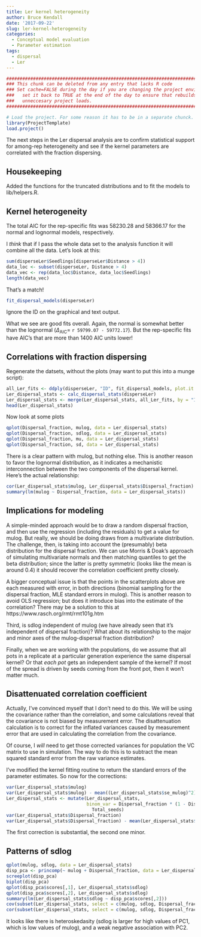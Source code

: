 ```yaml
---
title: Ler kernel heterogeneity
author: Bruce Kendall
date: '2017-09-22'
slug: ler-kernel-heterogeneity
categories:
  - Conceptual model evaluation
  - Parameter estimation
tags:
  - dispersal
  - Ler
---
```


```r
#######################################################################################
### This chunk can be deleted from any entry that lacks R code                      ###
### Set cache=FALSE during the day if you are changing the project environment;     ###
###   set it back to TRUE at the end of the day to ensure that rebuilds don't do    ###
###   unneccesary project loads.                                                    ###
#######################################################################################

# Load the project. For some reason it has to be in a separate chunck.
library(ProjectTemplate)
load.project()
```

The next steps in the Ler dispersal analysis are to confirm statistical support for among-rep heterogeneity and see if the kernel parameters are correlated with the fraction dispersing.

## Housekeeping
Added the functions for the truncated distributions and to fit the models to lib/helpers.R.

## Kernel heterogeneity
The total AIC for the rep-specific fits was 58230.28 and 58366.17 for the normal and lognormal models, respectively.

I *think* that if I pass the whole data set to the analysis function it will combine all the data. Let's look at this:
```r
sum(disperseLer$Seedlings[disperseLer$Distance > 4])
data_loc <- subset(disperseLer, Distance > 4)
data_vec <- rep(data_loc$Distance, data_loc$Seedlings)
length(data_vec)
```
That's a match!

```r
fit_dispersal_models(disperseLer)
```

Ignore the ID on the graphical and text output.

What we see are good fits overall. Again, the normal is somewhat better than the lognormal ($\Delta_{\text{AIC}} =$ `r 59799.07 - 59772.17`). But the rep-specific fits have AIC's that are more than 1400 AIC units lower!

## Correlations with fraction dispersing

Regenerate the datsets, without the plots (may want to put this into a munge script):
```r
all_Ler_fits <- ddply(disperseLer, "ID", fit_dispersal_models, plot.it = FALSE) 
Ler_dispersal_stats <- calc_dispersal_stats(disperseLer)
Ler_dispersal_stats <- merge(Ler_dispersal_stats, all_Ler_fits, by = "ID")
head(Ler_dispersal_stats)  
```

Now look at some plots
```r
qplot(Dispersal_fraction, mulog, data = Ler_dispersal_stats) 
qplot(Dispersal_fraction, sdlog, data = Ler_dispersal_stats) 
qplot(Dispersal_fraction, mu, data = Ler_dispersal_stats) 
qplot(Dispersal_fraction, sd, data = Ler_dispersal_stats) 
```

There is a clear pattern with mulog, but nothing else. This is another reason to favor the lognormal distribution, as it indicates a mechanistic interconnection between the two components of the dispersal kernel. Here's the actual relationship:
```r
cor(Ler_dispersal_stats$mulog, Ler_dispersal_stats$Dispersal_fraction) 
summary(lm(mulog ~ Dispersal_fraction, data = Ler_dispersal_stats))
```

## Implications for modeling
A simple-minded approach would be to draw a random dispersal fraction, and then use the regression (including the residuals) to get a value for mulog. But really, we should be doing draws from a multivariate distribution. The challenge, then, is taking into account the (presumably) beta distribution for the dispersal fraction. We can use Morris & Doak's approach of simulating multivariate normals and then matching quantiles to get the beta distribution; since the latter is pretty symmetric (looks like the mean is around 0.4) it should recover the correlation coefficient pretty closely.

A bigger conceptual issue is that the points in the scatterplots above are each measured with error, in both directions (binomial sampling for the dispersal fraction, MLE standard errors in mulog). This is another reason to avoid OLS regression; but does it introduce bias into the estimate of the correlation? There may be a solution to this at https://www.rasch.org/rmt/rmt101g.htm

Third, is sdlog independent of mulog (we have already seen that it's independent of dispersal fraction)? What about its relationship to the major and minor axes of the mulog-dispersal fraction distribution?

Finally, when we are working with the populations, do we assume that all pots in a replicate at a particular generation experience the same dispersal kernel? Or that *each pot* gets an independent sample of the kernel? If most of the spread is driven by seeds coming from the front pot, then it won't matter much.

## Disattenuated correlation coefficient
Actually, I've convinced myself that I don't need to do this. We will be using the covariance rather than the correlation, and some calculations reveal that the covariance is not biased by measurement error. The disattenuation calculation is to correct for the inflated variances caused by measurement error that are used in calculating the correlation from the covariance.

Of course, I *will* need to get those corrected variances for population the VC matrix to use in simulation. The way to do this is to subtract the mean squared standard error from the raw variance estimates.

I've modified the kernel fitting routine to return the standard errors of the parameter estimates. So now for the corrections:
```r
var(Ler_dispersal_stats$mulog)
var(Ler_dispersal_stats$mulog) - mean((Ler_dispersal_stats$se_mulog)^2)
Ler_dispersal_stats <- mutate(Ler_dispersal_stats,
                              binom_var = Dispersal_fraction * (1 - Dispersal_fraction) /
                                Total_seeds)
var(Ler_dispersal_stats$Dispersal_fraction)
var(Ler_dispersal_stats$Dispersal_fraction) - mean(Ler_dispersal_stats$binom_var)

```
The first correction is substantial, the second one minor.

## Patterns of sdlog
```r
qplot(mulog, sdlog, data = Ler_dispersal_stats) 
disp_pca <- princomp(~ mulog + Dispersal_fraction, data = Ler_dispersal_stats)
screeplot(disp_pca)
biplot(disp_pca)
qplot(disp_pca$scores[,1], Ler_dispersal_stats$sdlog)
qplot(disp_pca$scores[,2], Ler_dispersal_stats$sdlog)
summary(lm(Ler_dispersal_stats$sdlog ~ disp_pca$scores[,2]))
cov(subset(Ler_dispersal_stats, select = c(mulog, sdlog, Dispersal_fraction)))
cor(subset(Ler_dispersal_stats, select = c(mulog, sdlog, Dispersal_fraction)))
```

It looks like there is heteroskedasity (sdlog is larger for high values of PC1, which is low values of mulog), and a weak negative association with PC2.
